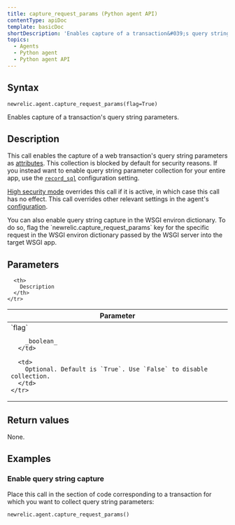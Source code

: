 ```yaml
---
title: capture_request_params (Python agent API)
contentType: apiDoc
template: basicDoc
shortDescription: 'Enables capture of a transaction&#039;s query string parameters. '
topics:
  - Agents
  - Python agent
  - Python agent API
---
```


## Syntax

```
newrelic.agent.capture_request_params(flag=True)
```

Enables capture of a transaction's query string parameters.

## Description

This call enables the capture of a web transaction's query string parameters as [attributes](/docs/accounts-partnerships/education/getting-started-new-relic/glossary#attribute). This collection is blocked by default for security reasons. If you instead want to enable query string parameter collection for your entire app, use the [`record_sql`](/docs/agents/python-agent/installation-configuration/python-agent-configuration#txn-tracer-sql) configuration setting.

[High security mode](/docs/accounts-partnerships/accounts/security/high-security) overrides this call if it is active, in which case this call has no effect. This call overrides other relevant settings in the agent's [configuration](/docs/agents/python-agent/installation-configuration/python-agent-configuration).

<Callout variant="tip">
  You can also enable query string capture in the WSGI environ dictionary. To do so, flag the `newrelic.capture_request_params` key for the specific request in the WSGI environ dictionary passed by the WSGI server into the target WSGI app.
</Callout>

## Parameters

<Table>
  <thead>
    <tr>
      <th width="25%">
        Parameter
      </th>

      <th>
        Description
      </th>
    </tr>
  </thead>

  <tbody>
    <tr>
      <td>
        `flag`

        _boolean_
      </td>

      <td>
        Optional. Default is `True`. Use `False` to disable collection.
      </td>
    </tr>
  </tbody>
</Table>

## Return values

None.

## Examples

### Enable query string capture

Place this call in the section of code corresponding to a transaction for which you want to collect query string parameters:

```
newrelic.agent.capture_request_params()
```
